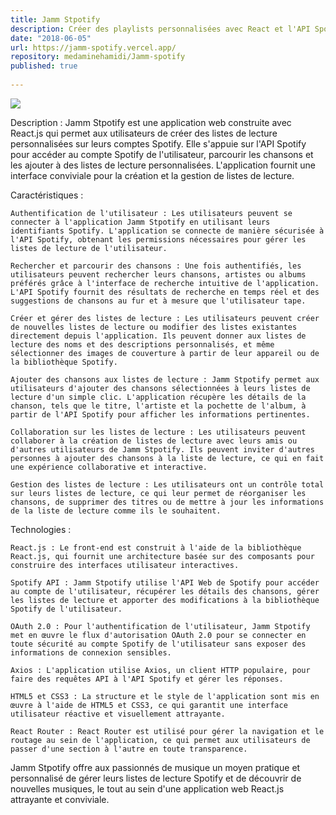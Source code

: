 ```yaml
---
title: Jamm Stpotify
description: Créer des playlists personnalisées avec React et l'API Spotify
date: "2018-06-05"
url: https://jamm-spotify.vercel.app/
repository: medaminehamidi/Jamm-spotify
published: true
  
---
```



[![](/jamm.png)](https://jamm-spotify.vercel.app/)

Description :
Jamm Stpotify est une application web construite avec React.js qui permet aux utilisateurs de créer des listes de lecture personnalisées sur leurs comptes Spotify. Elle s'appuie sur l'API Spotify pour accéder au compte Spotify de l'utilisateur, parcourir les chansons et les ajouter à des listes de lecture personnalisées. L'application fournit une interface conviviale pour la création et la gestion de listes de lecture.

Caractéristiques :

    Authentification de l'utilisateur : Les utilisateurs peuvent se connecter à l'application Jamm Stpotify en utilisant leurs identifiants Spotify. L'application se connecte de manière sécurisée à l'API Spotify, obtenant les permissions nécessaires pour gérer les listes de lecture de l'utilisateur.

    Rechercher et parcourir des chansons : Une fois authentifiés, les utilisateurs peuvent rechercher leurs chansons, artistes ou albums préférés grâce à l'interface de recherche intuitive de l'application. L'API Spotify fournit des résultats de recherche en temps réel et des suggestions de chansons au fur et à mesure que l'utilisateur tape.

    Créer et gérer des listes de lecture : Les utilisateurs peuvent créer de nouvelles listes de lecture ou modifier des listes existantes directement depuis l'application. Ils peuvent donner aux listes de lecture des noms et des descriptions personnalisés, et même sélectionner des images de couverture à partir de leur appareil ou de la bibliothèque Spotify.

    Ajouter des chansons aux listes de lecture : Jamm Stpotify permet aux utilisateurs d'ajouter des chansons sélectionnées à leurs listes de lecture d'un simple clic. L'application récupère les détails de la chanson, tels que le titre, l'artiste et la pochette de l'album, à partir de l'API Spotify pour afficher les informations pertinentes.

    Collaboration sur les listes de lecture : Les utilisateurs peuvent collaborer à la création de listes de lecture avec leurs amis ou d'autres utilisateurs de Jamm Stpotify. Ils peuvent inviter d'autres personnes à ajouter des chansons à la liste de lecture, ce qui en fait une expérience collaborative et interactive.

    Gestion des listes de lecture : Les utilisateurs ont un contrôle total sur leurs listes de lecture, ce qui leur permet de réorganiser les chansons, de supprimer des titres ou de mettre à jour les informations de la liste de lecture comme ils le souhaitent.

Technologies :

    React.js : Le front-end est construit à l'aide de la bibliothèque React.js, qui fournit une architecture basée sur des composants pour construire des interfaces utilisateur interactives.

    Spotify API : Jamm Stpotify utilise l'API Web de Spotify pour accéder au compte de l'utilisateur, récupérer les détails des chansons, gérer les listes de lecture et apporter des modifications à la bibliothèque Spotify de l'utilisateur.

    OAuth 2.0 : Pour l'authentification de l'utilisateur, Jamm Stpotify met en œuvre le flux d'autorisation OAuth 2.0 pour se connecter en toute sécurité au compte Spotify de l'utilisateur sans exposer des informations de connexion sensibles.

    Axios : L'application utilise Axios, un client HTTP populaire, pour faire des requêtes API à l'API Spotify et gérer les réponses.

    HTML5 et CSS3 : La structure et le style de l'application sont mis en œuvre à l'aide de HTML5 et CSS3, ce qui garantit une interface utilisateur réactive et visuellement attrayante.

    React Router : React Router est utilisé pour gérer la navigation et le routage au sein de l'application, ce qui permet aux utilisateurs de passer d'une section à l'autre en toute transparence.


Jamm Stpotify offre aux passionnés de musique un moyen pratique et personnalisé de gérer leurs listes de lecture Spotify et de découvrir de nouvelles musiques, le tout au sein d'une application web React.js attrayante et conviviale.